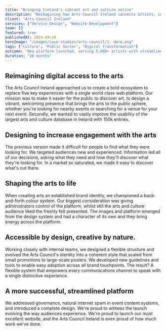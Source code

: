 ```yaml
---
title: "Bringing Ireland's vibrant art and culture online"
description: "Reimagining how Arts Council Ireland connects artists, communities, and funding through digital transformation."
client: "Arts Council Ireland"
services: ["Service Design", "Website Development"]
team: []
featured: true
publishedAt: 2024-09-10
heroImage: "/images/case-studies/arts-council/1. Hero.png"
tags: ["Culture", "Public Sector", "Digital Transformation"]
outcome: "New platform launched, serving 5,000+ artists with streamlined funding applications and reduced processing time by 60%."
duration: "10 months"
---
```



<MediaBlock
  type="image"
  src="/images/case-studies/arts-council/2. Image 1.png"
  alt="Arts Council Ireland website on tablet device"
  layout="contained"
/>

## Reimagining digital access to the arts

The Arts Council Ireland approached us to create a bold ecosystem to replace five key experiences with a single world class web platform. Our mission was to make it easier for the public to discover art, to design a vibrant, welcoming presence that brings the arts to the public sphere, whether you're looking for nearby events or searching for a venue for your next event. Secondly, we wanted to vastly improve the usability of the largest arts and culture database in Ireland with 150k entries.

<MediaBlock
  type="image"
  src="/images/case-studies/arts-council/3. Image 2.png"
  alt="Arts Council brand system and website designs"
  layout="wide"
/>

## Designing to increase engagement with the arts

The previous version made it difficult for people to find what they were looking for. We targeted audiences new and experienced. Information led all of our decisions, asking what they need and how they'll discover what they're looking for. In a market so saturated, we made it easy to discover what's out there.

<MediaBlock
  type="image"
  src="/images/case-studies/arts-council/4a. Image 3.png"
  alt="Arts Council mobile design featuring sunset imagery"
  layout="contained"
  aspectRatio="16/9"
/>

<MediaBlock
  type="image"
  src="/images/case-studies/arts-council/4b. Image 4 (will be replaced with animation).png"
  alt="Arts Council icon system"
  layout="contained"
  aspectRatio="16/9"
/>

## Shaping the arts to life

When creating arts an established brand identity, we championed a back-and-forth colour system. Our biggest consideration was giving administrators control of the platform, whilst still the arts and culture audience liked the freshly felt presented. The images and platform emerged from the design system and had a character of its own and they bring energy across the platform.

<MediaBlock
  type="image"
  src="/images/case-studies/arts-council/5. Image 5.png"
  alt="Arts Council Find arts near you interface"
  layout="wide"
/>

## Accessible by design, creative by nature.

Working closely with internal teams, we designed a flexible structure and evolved the Arts Council's identity into a coherent style that scaled from email promotions to large-scale posters. We developed new guidelines and tools to enable easy adoption across all brand touchpoints. The result? A flexible system that empowers every communications channel to speak with a single distinctive experience.

## A more successful, streamlined platform

We addressed governance, natural internet spam in event content systems, and introduced a complete design. We're proud to witness the launch evolving the way audiences experience. We're proud to launch our most excellent website, and the Arts Council Ireland is even proud of how much work we've done.
